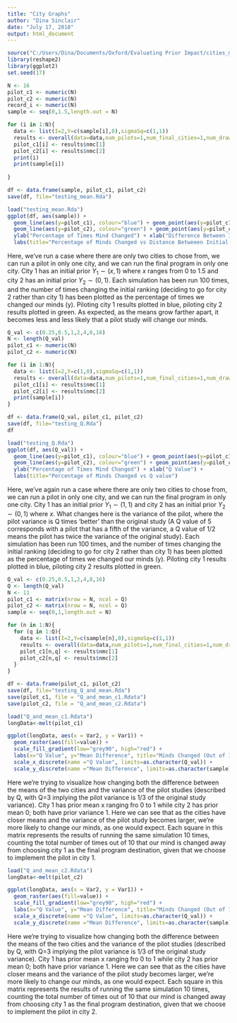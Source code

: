 ```yaml
---
title: "City Graphs"
author: "Dina Sinclair"
date: "July 17, 2018"
output: html_document
---
```


```r
source("C:/Users/Dina/Documents/Oxford/Evaluating Prior Impact/cities_main_code.R")
library(reshape2)
library(ggplot2)
set.seed(17)
```

```r
N <- 16
pilot_c1 <- numeric(N)
pilot_c2 <- numeric(N)
record_i <- numeric(N)
sample <- seq(0,1.5,length.out = N)

for (i in 1:N){
  data <- list(I=2,Y=c(sample[i],0),sigmaSq=c(1,1))
  results <- overall(data=data,num_pilots=1,num_final_cities=1,num_draws=100)
  pilot_c1[i] <- results$nmc[1]
  pilot_c2[i] <- results$nmc[2]
  print(i)
  print(sample[i])
  
}

df <- data.frame(sample, pilot_c1, pilot_c2)
save(df, file="testing_mean.Rda")
```

```r
load("testing_mean.Rda")
ggplot(df, aes(sample)) +        
  geom_line(aes(y=pilot_c1), colour="blue") + geom_point(aes(y=pilot_c1), colour="blue")  +
  geom_line(aes(y=pilot_c2), colour="green") + geom_point(aes(y=pilot_c2), colour="green")  +
  ylab("Percentage of Times Mind Changed") + xlab("Difference Between Initial Means (x)") +
  labs(title="Percentage of Minds Changed vs Distance Betweeen Initial Means")

```

Here, we've run a case where there are only two cities to chose from, we can run a pilot in only one city, and we can run the final program in only one city. City 1 has an initial prior $Y_1 \sim (x,1)$ where $x$ ranges from 0 to 1.5 and city 2 has an initial prior $Y_2 \sim (0,1)$. Each simulation has been run 100 times, and the number of times changing the initial ranking (deciding to go for city 2 rather than city 1) has been plotted as the percentage of times we changed our minds (y). Piloting city 1 results plotted in blue, piloting city 2 results plotted in green. As expected, as the means grow farther apart, it becomes less and less likely that a pilot study will change our minds.

```r
Q_val <- c(0.25,0.5,1,2,4,8,16)
N <- length(Q_val)
pilot_c1 <- numeric(N)
pilot_c2 <- numeric(N)

for (i in 1:N){
  data <- list(I=2,Y=c(1,0),sigmaSq=c(1,1))
  results <- overall(data=data,num_pilots=1,num_final_cities=1,num_draws=100,Q=Q_val[i])
  pilot_c1[i] <- results$nmc[1]
  pilot_c2[i] <- results$nmc[2]
  print(sample[i])
}

df <- data.frame(Q_val, pilot_c1, pilot_c2)
save(df, file="testing_Q.Rda")
df
```

```r
load("testing_Q.Rda")
ggplot(df, aes(Q_val)) +         
  geom_line(aes(y=pilot_c1), colour="blue") + geom_point(aes(y=pilot_c1), colour="blue")  +
  geom_line(aes(y=pilot_c2), colour="green") + geom_point(aes(y=pilot_c2), colour="green") +
  ylab("Percentage of Times Mind Changed") + xlab("Q Value") +
  labs(title="Percentage of Minds Changed vs Q value")
```

Here, we've again run a case where there are only two cities to chose from, we can run a pilot in only one city, and we can run the final program in only one city. City 1 has an initial prior $Y_1 \sim (1,1)$ and city 2 has an initial prior $Y_2 \sim (0,1)$ where $x$. What changes here is the variance of the pilot, where the pilot variance is Q times 'better' than the original study (A Q value of 5 corresponds with a pilot that has a fifth of the variance, a Q value of 1/2 means the pilot has twice the variance of the original study). Each simulation has been run 100 times, and the number of times changing the initial ranking (deciding to go for city 2 rather than city 1) has been plotted as the percentage of times we changed our minds (y).  Piloting city 1 results plotted in blue, piloting city 2 results plotted in green. 
```r
Q_val <- c(0.25,0.5,1,2,4,8,16)
Q <- length(Q_val)
N <- 11
pilot_c1 <- matrix(nrow = N, ncol = Q)
pilot_c2 <- matrix(nrow = N, ncol = Q)
sample <- seq(0,1,length.out = N)
```
```r
for (n in 1:N){
  for (q in 1:Q){
    data <- list(I=2,Y=c(sample[n],0),sigmaSq=c(1,1))
    results <- overall(data=data,num_pilots=1,num_final_cities=1,num_draws=10,Q=Q_val[q])
    pilot_c1[n,q] <- results$nmc[1]
    pilot_c2[n,q] <- results$nmc[2]
  }
}

df <- data.frame(pilot_c1, pilot_c2)
save(df, file="testing_Q_and_mean.Rda")
save(pilot_c1, file = "Q_and_mean_c1.Rdata")
save(pilot_c2, file = "Q_and_mean_c2.Rdata")
```
```r
load("Q_and_mean_c1.Rdata")
longData<-melt(pilot_c1)

ggplot(longData, aes(x = Var2, y = Var1)) +
  geom_raster(aes(fill=value)) +
  scale_fill_gradient(low="grey90", high="red") +
  labs(x="Q Value", y="Mean Difference", title="Minds Changed (Out of 10) If Pilot City 1") +
  scale_x_discrete(name ="Q Value", limits=as.character(Q_val)) +
  scale_y_discrete(name ="Mean Difference", limits=as.character(sample))
```

Here we're trying to visualize how changing both the difference between the means of the two cities and the variance of the pilot studies (described by Q, with Q=3 implying the pilot variance is 1/3 of the original study variance). City 1 has prior mean x ranging fro 0 to 1 while city 2 has prior mean 0; both have prior variance 1. Here we can see that as the cities have closer means and the variance of the pilot study becomes larger, we're more likely to change our minds, as one would expect. Each square in this matrix represents the results of running the same simulation 10 times, counting the total number of times out of 10 that our mind is changed away from choosing city 1 as the final program destination, given that we choose to implement the pilot in city 1.


```r
load("Q_and_mean_c2.Rdata")
longData<-melt(pilot_c2)

ggplot(longData, aes(x = Var2, y = Var1)) +
  geom_raster(aes(fill=value)) +
  scale_fill_gradient(low="grey90", high="red") +
  labs(x="Q Value", y="Mean Difference", title="Minds Changed (Out of 10) if Pilot City 2") +
  scale_x_discrete(name ="Q Value", limits=as.character(Q_val)) +
  scale_y_discrete(name ="Mean Difference", limits=as.character(sample))
```

Here we're trying to visualize how changing both the difference between the means of the two cities and the variance of the pilot studies (described by Q, with Q=3 implying the pilot variance is 1/3 of the original study variance). City 1 has prior mean x ranging fro 0 to 1 while city 2 has prior mean 0; both have prior variance 1. Here we can see that as the cities have closer means and the variance of the pilot study becomes larger, we're more likely to change our minds, as one would expect. Each square in this matrix represents the results of running the same simulation 10 times, counting the total number of times out of 10 that our mind is changed away from choosing city 1 as the final program destination, given that we choose to implement the pilot in city 2.
